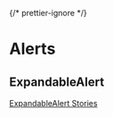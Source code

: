 
{/* prettier-ignore */}
<Meta title="Components/Alerts" />

# Alerts

## ExpandableAlert


<Description of={ExpandableAlert} />

[ExpandableAlert Stories](?path=/docs/components-alerts-expandablealert--docs)

<Canvas of={ExpandableAlertStories.Default} />
